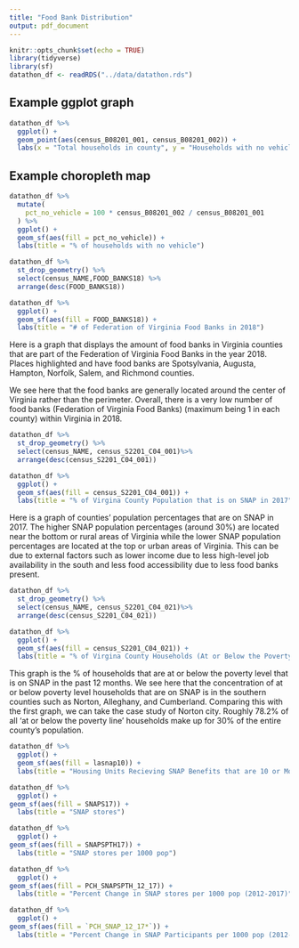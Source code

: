 ```yaml
---
title: "Food Bank Distribution"
output: pdf_document
---
```


```r
knitr::opts_chunk$set(echo = TRUE)
library(tidyverse)
library(sf)
datathon_df <- readRDS("../data/datathon.rds")

```

## Example ggplot graph

```r
datathon_df %>%
  ggplot() +
  geom_point(aes(census_B08201_001, census_B08201_002)) +
  labs(x = "Total households in county", y = "Households with no vehicles")
```

## Example choropleth map

```r
datathon_df %>%
  mutate(
    pct_no_vehicle = 100 * census_B08201_002 / census_B08201_001
  ) %>%
  ggplot() +
  geom_sf(aes(fill = pct_no_vehicle)) +
  labs(title = "% of households with no vehicle")
```

```r
datathon_df %>%
  st_drop_geometry() %>%
  select(census_NAME,FOOD_BANKS18) %>%
  arrange(desc(FOOD_BANKS18))
```
```r
datathon_df %>%
  ggplot() +
  geom_sf(aes(fill = FOOD_BANKS18)) +
  labs(title = "# of Federation of Virginia Food Banks in 2018")
```
Here is a graph that displays the amount of food banks in Virginia counties that are part of the Federation of Virginia Food Banks in the year 2018. Places highlighted and have food banks are Spotsylvania, Augusta, Hampton, Norfolk, Salem, and Richmond counties. 

We see here that the food banks are generally located around the center of Virginia rather than the perimeter. Overall, there is a very low number of food banks (Federation of Virginia Food Banks) (maximum being 1 in each county) within Virginia in 2018.

```r
datathon_df %>%
  st_drop_geometry() %>%
  select(census_NAME, census_S2201_C04_001)%>%
  arrange(desc(census_S2201_C04_001))
```
```r
datathon_df %>%
  ggplot() +
  geom_sf(aes(fill = census_S2201_C04_001)) +
  labs(title = "% of Virgina County Population that is on SNAP in 2017")
```
Here is a graph of counties' population percentages that are on SNAP in 2017. The higher SNAP population percentages (around 30%) are located near the bottom or rural areas of Virginia while the lower SNAP population percentages are located at the top or urban areas of Virginia. This can be due to external factors such as lower income due to less high-level job availability in the south and less food accessibility due to less food banks present.

```r
datathon_df %>%
  st_drop_geometry() %>%
  select(census_NAME, census_S2201_C04_021)%>%
  arrange(desc(census_S2201_C04_021))
```

```r
datathon_df %>%
  ggplot() +
  geom_sf(aes(fill = census_S2201_C04_021)) +
  labs(title = "% of Virgina County Households (At or Below the Poverty Level) on SNAP (in the past 12 months)")
```

This graph is the % of households that are at or below the poverty level that is on SNAP in the past 12 months. We see here that the concentration of at or below poverty level households that are on SNAP is in the southern counties such as Norton, Alleghany, and Cumberland. Comparing this with the first graph, we can take the case study of Norton city. Roughly 78.2% of all 'at or below the poverty line' households make up for 30% of the entire county's population.

```r
datathon_df %>%
  ggplot() +
  geom_sf(aes(fill = lasnap10)) +
  labs(title = "Housing Units Recieving SNAP Benefits that are 10 or More Miles From a Supermarket)")
```

```r
datathon_df %>%
  ggplot() +
geom_sf(aes(fill = SNAPS17)) +
  labs(title = "SNAP stores")
```
```r
datathon_df %>%
  ggplot() +
geom_sf(aes(fill = SNAPSPTH17)) +
  labs(title = "SNAP stores per 1000 pop")
```
```r
datathon_df %>%
  ggplot() +
geom_sf(aes(fill = PCH_SNAPSPTH_12_17)) +
  labs(title = "Percent Change in SNAP stores per 1000 pop (2012-2017)")
```
```r
datathon_df %>%
  ggplot() +
geom_sf(aes(fill = `PCH_SNAP_12_17*`)) +
  labs(title = "Percent Change in SNAP Participants per 1000 pop (2012-2017)")
```